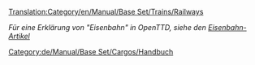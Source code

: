 [[Translation:Category/en/Manual/Base Set/Trains/Railways]]


{{en/Bilingual box|de
|Diese Kategorie ist für alle Artikel, die etwas zu tun haben mit Eisenbahnen, inklusive Züge, Bau von Eisenbahnstrecken und -Kreuzungen, Signale, u.s.w.
|The '''railways''' category is for all pages relating to railways including trains, construction, junctions, signalling etc.}}
''Für eine Erklärung von "Eisenbahn" in OpenTTD, siehe den [[de/Manual/Züge|Eisenbahn-Artikel]]''

[[Category:de/Manual/Base Set/Cargos/Handbuch]]
